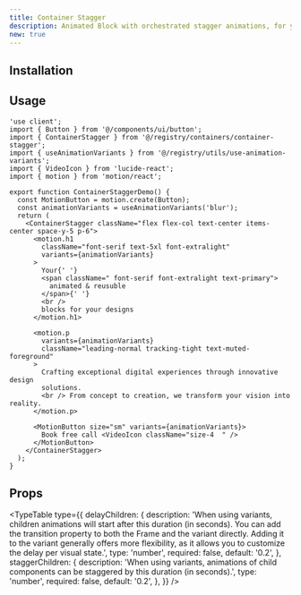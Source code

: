 ```yaml
---
title: Container Stagger
description: Animated Block with orchestrated stagger animations, for your motion components.
new: true
---
```


<ComponentPreview name="container-stagger-demo" />

## Installation

<ComponentInstallation name="container-stagger" />

## Usage

```tsx
'use client';
import { Button } from '@/components/ui/button';
import { ContainerStagger } from '@/registry/containers/container-stagger';
import { useAnimationVariants } from '@/registry/utils/use-animation-variants';
import { VideoIcon } from 'lucide-react';
import { motion } from 'motion/react';

export function ContainerStaggerDemo() {
  const MotionButton = motion.create(Button);
  const animationVariants = useAnimationVariants('blur');
  return (
    <ContainerStagger className="flex flex-col text-center items-center space-y-5 p-6">
      <motion.h1
        className="font-serif text-5xl font-extralight"
        variants={animationVariants}
      >
        Your{' '}
        <span className=" font-serif font-extralight text-primary">
          animated & reusuble
        </span>{' '}
        <br />
        blocks for your designs
      </motion.h1>

      <motion.p
        variants={animationVariants}
        className="leading-normal tracking-tight text-muted-foreground"
      >
        Crafting exceptional digital experiences through innovative design
        solutions.
        <br /> From concept to creation, we transform your vision into reality.
      </motion.p>

      <MotionButton size="sm" variants={animationVariants}>
        Book free call <VideoIcon className="size-4  " />
      </MotionButton>
    </ContainerStagger>
  );
}
```

## Props

<TypeTable
  type={{
    delayChildren: {
      description:
        'When using variants, children animations will start after this duration (in seconds). You can add the transition property to both the Frame and the variant directly. Adding it to the variant generally offers more flexibility, as it allows you to customize the delay per visual state.',
      type: 'number',
      required: false,
      default: '0.2',
    },
    staggerChildren: {
      description:
        'When using variants, animations of child components can be staggered by this duration (in seconds).',
      type: 'number',
      required: false,
      default: '0.2',
    },
  }}
/>
